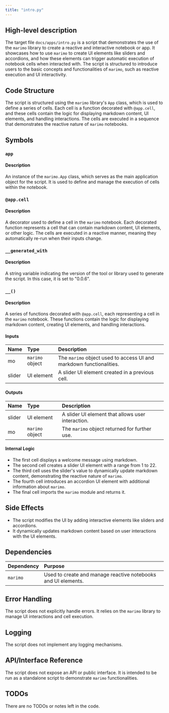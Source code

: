 ```yaml
---
title: "intro.py"
---
```


## High-level description

The target file `docs/apps/intro.py` is a script that demonstrates the use of the `marimo` library to create a reactive and interactive notebook or app. It showcases how to use `marimo` to create UI elements like sliders and accordions, and how these elements can trigger automatic execution of notebook cells when interacted with. The script is structured to introduce users to the basic concepts and functionalities of `marimo`, such as reactive execution and UI interactivity.

## Code Structure

The script is structured using the `marimo` library's `App` class, which is used to define a series of cells. Each cell is a function decorated with `@app.cell`, and these cells contain the logic for displaying markdown content, UI elements, and handling interactions. The cells are executed in a sequence that demonstrates the reactive nature of `marimo` notebooks.

## Symbols

### `app`
#### Description
An instance of the `marimo.App` class, which serves as the main application object for the script. It is used to define and manage the execution of cells within the notebook.

### `@app.cell`
#### Description
A decorator used to define a cell in the `marimo` notebook. Each decorated function represents a cell that can contain markdown content, UI elements, or other logic. The cells are executed in a reactive manner, meaning they automatically re-run when their inputs change.

### `__generated_with`
#### Description
A string variable indicating the version of the tool or library used to generate the script. In this case, it is set to "0.0.6".

### `__()`
#### Description
A series of functions decorated with `@app.cell`, each representing a cell in the `marimo` notebook. These functions contain the logic for displaying markdown content, creating UI elements, and handling interactions.

#### Inputs
| Name | Type | Description |
|:-----|:-----|:------------|
| mo | `marimo` object | The `marimo` object used to access UI and markdown functionalities. |
| slider | UI element | A slider UI element created in a previous cell. |

#### Outputs
| Name | Type | Description |
|:-----|:-----|:------------|
| slider | UI element | A slider UI element that allows user interaction. |
| mo | `marimo` object | The `marimo` object returned for further use. |

#### Internal Logic
- The first cell displays a welcome message using markdown.
- The second cell creates a slider UI element with a range from 1 to 22.
- The third cell uses the slider's value to dynamically update markdown content, demonstrating the reactive nature of `marimo`.
- The fourth cell introduces an accordion UI element with additional information about `marimo`.
- The final cell imports the `marimo` module and returns it.

## Side Effects
- The script modifies the UI by adding interactive elements like sliders and accordions.
- It dynamically updates markdown content based on user interactions with the UI elements.

## Dependencies

| Dependency | Purpose |
|:-----------|:--------|
| `marimo` | Used to create and manage reactive notebooks and UI elements. |

## Error Handling
The script does not explicitly handle errors. It relies on the `marimo` library to manage UI interactions and cell execution.

## Logging
The script does not implement any logging mechanisms.

## API/Interface Reference
The script does not expose an API or public interface. It is intended to be run as a standalone script to demonstrate `marimo` functionalities.

## TODOs
There are no TODOs or notes left in the code.